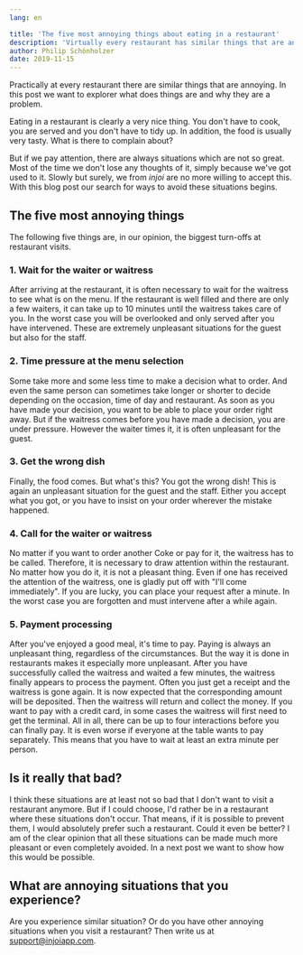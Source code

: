 ```yaml
---
lang: en

title: 'The five most annoying things about eating in a restaurant'
description: 'Virtually every restaurant has similar things that are annoying. In this post we will explore what these things are and why they are a problem.'
author: Philip Schönholzer
date: 2019-11-15
---
```


Practically at every restaurant there are similar things that are annoying. In this post we want to explorer what does things are and why they are a problem.

Eating in a restaurant is clearly a very nice thing. You don't have to cook, you are served and you don't have to tidy up. In addition, the food is usually very tasty. What is there to complain about?

But if we pay attention, there are always situations which are not so great. Most of the time we don't lose any thoughts of it, simply because we've got used to it. Slowly but surely, we from <i>injoi</i> are no more willing to accept this. With this blog post our search for ways to avoid these situations begins.

## The five most annoying things

The following five things are, in our opinion, the biggest turn-offs at restaurant visits.

### 1. Wait for the waiter or waitress

After arriving at the restaurant, it is often necessary to wait for the waitress to see what is on the menu. If the restaurant is well filled and there are only a few waiters, it can take up to 10 minutes until the waitress takes care of you. In the worst case you will be overlooked and only served after you have intervened. These are extremely unpleasant situations for the guest but also for the staff.

### 2. Time pressure at the menu selection

Some take more and some less time to make a decision what to order. And even the same person can sometimes take longer or shorter to decide depending on the occasion, time of day and restaurant. As soon as you have made your decision, you want to be able to place your order right away. But if the waitress comes before you have made a decision, you are under pressure. However the waiter times it, it is often unpleasant for the guest.

### 3. Get the wrong dish

Finally, the food comes. But what's this? You got the wrong dish! This is again an unpleasant situation for the guest and the staff. Either you accept what you got, or you have to insist on your order wherever the mistake happened.

### 4. Call for the waiter or waitress

No matter if you want to order another Coke or pay for it, the waitress has to be called. Therefore, it is necessary to draw attention within the restaurant. No matter how you do it, it is not a pleasant thing. Even if one has received the attention of the waitress, one is gladly put off with \"I'll come immediately\". If you are lucky, you can place your request after a minute. In the worst case you are forgotten and must intervene after a while again.

### 5. Payment processing

After you've enjoyed a good meal, it's time to pay. Paying is always an unpleasant thing, regardless of the circumstances. But the way it is done in restaurants makes it especially more unpleasant. After you have successfully called the waitress and waited a few minutes, the waitress finally appears to process the payment. Often you just get a receipt and the waitress is gone again. It is now expected that the corresponding amount will be deposited. Then the waitress will return and collect the money. If you want to pay with a credit card, in some cases the waitress will first need to get the terminal. All in all, there can be up to four interactions before you can finally pay. It is even worse if everyone at the table wants to pay separately. This means that you have to wait at least an extra minute per person.

## Is it really that bad?

I think these situations are at least not so bad that I don't want to visit a restaurant anymore. But if I could choose, I'd rather be in a restaurant where these situations don't occur. That means, if it is possible to prevent them, I would absolutely prefer such a restaurant. Could it even be better? I am of the clear opinion that all these situations can be made much more pleasant or even completely avoided. In a next post we want to show how this would be possible.

## What are annoying situations that you experience?

Are you experience similar situation? Or do you have other annoying situations when you visit a restaurant? Then write us at support@injoiapp.com.
